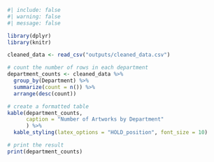 
```r
#| include: false
#| warning: false
#| message: false

library(dplyr)
library(knitr)

cleaned_data <- read_csv("outputs/cleaned_data.csv")

# count the number of rows in each department
department_counts <- cleaned_data %>% 
  group_by(Department) %>% 
  summarize(count = n()) %>% 
  arrange(desc(count))

# create a formatted table
kable(department_counts, 
      caption = "Number of Artworks by Department"
      ) %>%
  kable_styling(latex_options = "HOLD_position", font_size = 10)

# print the result
print(department_counts)

```